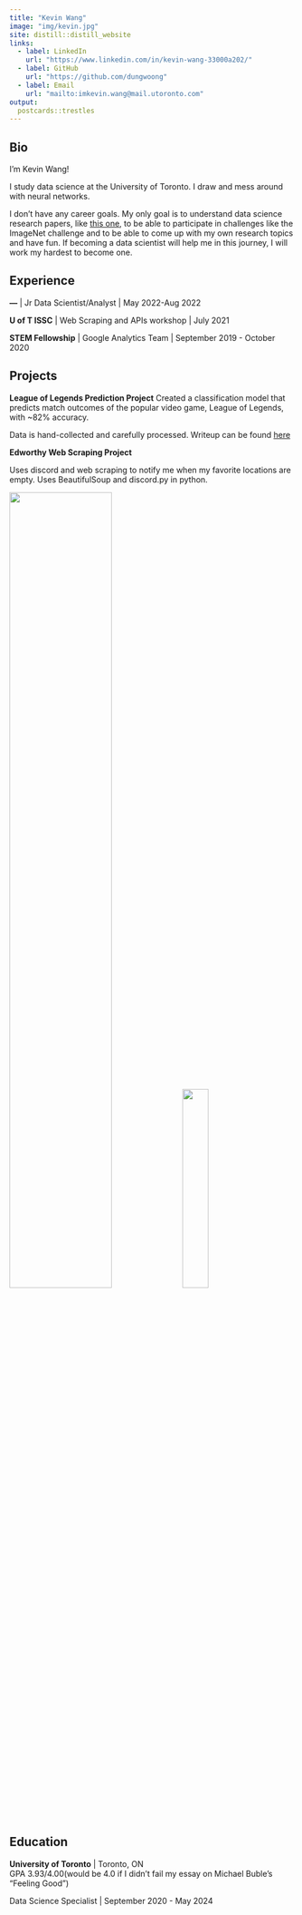 ```yaml
---
title: "Kevin Wang"
image: "img/kevin.jpg"
site: distill::distill_website
links:
  - label: LinkedIn
    url: "https://www.linkedin.com/in/kevin-wang-33000a202/"
  - label: GitHub
    url: "https://github.com/dungwoong"
  - label: Email
    url: "mailto:imkevin.wang@mail.utoronto.com"
output:
  postcards::trestles
---
```

 
## Bio

I'm Kevin Wang!

I study data science at the University of Toronto. I draw and mess around with neural networks.<br>

I don't have any career goals. My only goal is to understand data science research papers, like [this one](https://github.com/isl-org/PhotorealismEnhancement/blob/main/paper/paper.pdf), to be able to participate in challenges like the ImageNet challenge and to be able to come up with my own research topics and have fun. If becoming a data scientist will help me in this journey, I will work my hardest to become one.

## Experience

**---** | Jr Data Scientist/Analyst | May 2022-Aug 2022

**U of T ISSC** | Web Scraping and APIs workshop | July 2021

**STEM Fellowship** | Google Analytics Team | September 2019 - October 2020

## Projects

**League of Legends Prediction Project**
Created a classification model that predicts match outcomes of the popular video game, League of Legends, with ~82% accuracy.

Data is hand-collected and carefully processed. Writeup can be found [here](https://github.com/dungwoong/league-scrapev2/blob/main/writeup/Riot%20Games%20Writeup.pdf)

**Edworthy Web Scraping Project** 

Uses discord and web scraping to notify me when my favorite locations are empty.
Uses BeautifulSoup and discord.py in python.

![](img/bot2.JPG){width=60%} ![](img/bot1.JPG){width=30%}

## Education

**University of Toronto** | Toronto, ON<br>
GPA 3.93/4.00(would be 4.0 if I didn't fail my essay on Michael Buble's "Feeling Good")

Data Science Specialist | September 2020 - May 2024
